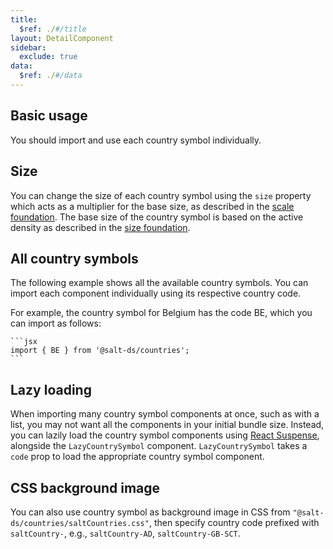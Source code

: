 ```yaml
---
title:
  $ref: ./#/title
layout: DetailComponent
sidebar:
  exclude: true
data:
  $ref: ./#/data
---
```


<LivePreviewControls>
  <LivePreview componentName="country-symbol" exampleName="BasicUsage">
    
## Basic usage

You should import and use each country symbol individually.

  </LivePreview>
  <LivePreview componentName="country-symbol" exampleName="Size">

## Size

You can change the size of each country symbol using the `size` property which acts as a multiplier for the base size, as described in the [scale foundation](/salt/foundations/scale). The base size of the country symbol is based on the active density as described in the [size foundation](/salt/foundations/size).

  </LivePreview>
  <LivePreview componentName="country-symbol" exampleName="AllCountrySymbols">

## All country symbols

The following example shows all the available country symbols. You can import each component individually using its respective country code.

For example, the country symbol for Belgium has the code BE, which you can import as follows:

    ```jsx
    import { BE } from '@salt-ds/countries';
    ```

  </LivePreview>
  <LivePreview componentName="country-symbol" exampleName="LazyLoading">

## Lazy loading

When importing many country symbol components at once, such as with a list, you may not want all the components in your initial bundle size. Instead, you can lazily load the country symbol components using [React Suspense](https://react.dev/reference/react/Suspense), alongside the `LazyCountrySymbol` component. `LazyCountrySymbol` takes a `code` prop to load the appropriate country symbol component.

  </LivePreview>
  <LivePreview componentName="country-symbol" exampleName="CssBackgroundImage">

## CSS background image

You can also use country symbol as background image in CSS from `"@salt-ds/countries/saltCountries.css"`, then specify country code prefixed with `saltCountry-`, e.g., `saltCountry-AD`, `saltCountry-GB-SCT`.

  </LivePreview>

</LivePreviewControls>
